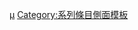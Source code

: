 {{sidebar
|list-class=hlist
|name          = Windows 10
|image        = [[File:Windows 10 Logo.svg|200px]]
|width         = auto
|pretitle      = [[:Category:Windows 10|系列]]条目
|pretitlestyle = border-top:#0079D7 5px solid
|title         = [[Windows 10]]
|titlestyle    = border-bottom:#0079D7 5px solid
|headingstyle  = background:#e4e4f0
|contentclass  = plainlist

|heading1 =
|content1 =
* [[Windows 10新功能|新功能]]
* [[Windows_10#移除的功能|移除的功能]]
* [[Windows 10版本历史|版本历史]]
* [[Windows 10版本列表|版本列表]]
* [[Windows 10 行動裝置版|移动版]]
* [[对Windows 10的批评|批评]]
|heading2 = 相关
|content2 =
* [[Windows Mixed Reality]]
* [[Windows 预览体验计划]]
* [[Microsoft商店]]
* [[通用Windows平台]]
* [[流畅设计体系]]
}}{{main other|[[Category:Windows 10]]}}<noinclude>
[[Category:微軟相關的模板|{{PAGENAME}}]]
[[Category:Windows 10|µ]]
[[Category:系列條目側面模板]]

</noinclude>